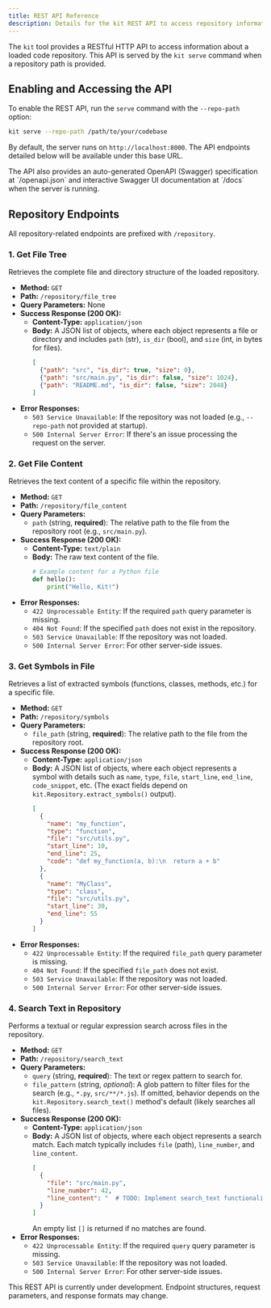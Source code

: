 ```yaml
---
title: REST API Reference
description: Details for the kit REST API to access repository information.
---
```



The `kit` tool provides a RESTful HTTP API to access information about a loaded code repository. This API is served by the `kit serve` command when a repository path is provided.

## Enabling and Accessing the API

To enable the REST API, run the `serve` command with the `--repo-path` option:

```bash
kit serve --repo-path /path/to/your/codebase
```

By default, the server runs on `http://localhost:8000`. The API endpoints detailed below will be available under this base URL.

<Aside type="note">
  The API also provides an auto-generated OpenAPI (Swagger) specification at `/openapi.json` and interactive Swagger UI documentation at `/docs` when the server is running.
</Aside>

## Repository Endpoints

All repository-related endpoints are prefixed with `/repository`.

### 1. Get File Tree

Retrieves the complete file and directory structure of the loaded repository.

- **Method:** `GET`
- **Path:** `/repository/file_tree`
- **Query Parameters:** None
- **Success Response (200 OK):**
  - **Content-Type:** `application/json`
  - **Body:** A JSON list of objects, where each object represents a file or directory and includes `path` (str), `is_dir` (bool), and `size` (int, in bytes for files).
    ```json
    [
      {"path": "src", "is_dir": true, "size": 0},
      {"path": "src/main.py", "is_dir": false, "size": 1024},
      {"path": "README.md", "is_dir": false, "size": 2048}
    ]
    ```
- **Error Responses:**
  - `503 Service Unavailable`: If the repository was not loaded (e.g., `--repo-path` not provided at startup).
  - `500 Internal Server Error`: If there's an issue processing the request on the server.

### 2. Get File Content

Retrieves the text content of a specific file within the repository.

- **Method:** `GET`
- **Path:** `/repository/file_content`
- **Query Parameters:**
  - `path` (string, **required**): The relative path to the file from the repository root (e.g., `src/main.py`).
- **Success Response (200 OK):**
  - **Content-Type:** `text/plain`
  - **Body:** The raw text content of the file.
    ```python
    # Example content for a Python file
    def hello():
        print("Hello, Kit!")
    ```
- **Error Responses:**
  - `422 Unprocessable Entity`: If the required `path` query parameter is missing.
  - `404 Not Found`: If the specified `path` does not exist in the repository.
  - `503 Service Unavailable`: If the repository was not loaded.
  - `500 Internal Server Error`: For other server-side issues.

### 3. Get Symbols in File

Retrieves a list of extracted symbols (functions, classes, methods, etc.) for a specific file.

- **Method:** `GET`
- **Path:** `/repository/symbols`
- **Query Parameters:**
  - `file_path` (string, **required**): The relative path to the file from the repository root.
- **Success Response (200 OK):**
  - **Content-Type:** `application/json`
  - **Body:** A JSON list of objects, where each object represents a symbol with details such as `name`, `type`, `file`, `start_line`, `end_line`, `code_snippet`, etc. (The exact fields depend on `kit.Repository.extract_symbols()` output).
    ```json
    [
      {
        "name": "my_function", 
        "type": "function", 
        "file": "src/utils.py", 
        "start_line": 10, 
        "end_line": 25,
        "code": "def my_function(a, b):\n  return a + b"
      },
      {
        "name": "MyClass", 
        "type": "class", 
        "file": "src/utils.py", 
        "start_line": 30, 
        "end_line": 55
      }
    ]
    ```
- **Error Responses:**
  - `422 Unprocessable Entity`: If the required `file_path` query parameter is missing.
  - `404 Not Found`: If the specified `file_path` does not exist.
  - `503 Service Unavailable`: If the repository was not loaded.
  - `500 Internal Server Error`: For other server-side issues.

### 4. Search Text in Repository

Performs a textual or regular expression search across files in the repository.

- **Method:** `GET`
- **Path:** `/repository/search_text`
- **Query Parameters:**
  - `query` (string, **required**): The text or regex pattern to search for.
  - `file_pattern` (string, *optional*): A glob pattern to filter files for the search (e.g., `*.py`, `src/**/*.js`). If omitted, behavior depends on the `kit.Repository.search_text()` method's default (likely searches all files).
- **Success Response (200 OK):**
  - **Content-Type:** `application/json`
  - **Body:** A JSON list of objects, where each object represents a search match. Each match typically includes `file` (path), `line_number`, and `line_content`.
    ```json
    [
      {
        "file": "src/main.py", 
        "line_number": 42, 
        "line_content": "  # TODO: Implement search_text functionality here"
      }
    ]
    ```
    An empty list `[]` is returned if no matches are found.
- **Error Responses:**
  - `422 Unprocessable Entity`: If the required `query` query parameter is missing.
  - `503 Service Unavailable`: If the repository was not loaded.
  - `500 Internal Server Error`: For other server-side issues.

<Aside type="caution" title="Work in Progress">
  This REST API is currently under development. Endpoint structures, request parameters, and response formats may change.
</Aside> 